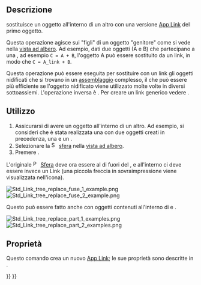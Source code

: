 <languages/>

{{Docnav/it
|[[Std_LinkMakeRelative/it|Crea un link relativo]]
|[[Std_LinkUnlink/it|Annulla il link]]
|[[Std_Base/it|Menu di Base]]
|IconL=Std_LinkMakeRelative.svg
|IconR=Std_LinkUnlink.svg
|IconC=Freecad.svg
}}

{{GuiCommand/it
|Name=Std LinkReplace
|Name/it=Sostituisci con il link
|MenuLocation=Nessuna
|Workbenches=Tutti
|Version=0.19
|SeeAlso=[[Std_LinkMake/it|Crea un link]], [[Std_LinkMakeRelative/it|Crea un link relativo]], [[Std_LinkUnlink/it|Annulla il link]]
}}

<span id="Description"></span>
==Descrizione==

{{Button|Lo strumento [[File:Std_LinkReplace.svg|16px]] [[Std_LinkReplace/it|Sostituisci con il link]]}} sostituisce un oggetto all'interno di un altro con una versione [[App_Link/it|App Link]] del primo oggetto.

Questa operazione agisce sui "figli" di un oggetto "genitore" come si vede nella [[tree_view/it|vista ad albero]]. Ad esempio, dati due oggetti (A e B) che partecipano a una {{Button|[[File:Part_Boolean.svg|16px]] [[Part_Boolean/it|operazione booleana]]}}, ad esempio <code>C = A + B</code>, l'oggetto A può essere sostituito da un link, in modo che <code>C = A_link + B</code>.

Questa operazione può essere eseguita per sostituire con un link gli oggetti nidificati che si trovano in un [[assembly/it|assemblaggio]] complesso, il che può essere più efficiente se l'oggetto nidificato viene utilizzato molte volte in diversi sottoassiemi. L'operazione inversa è {{Button|[[File:Std_LinkUnlink.svg|16px]] [[Std_LinkUnlink/it|Annulla il link]]}}. Per creare un link generico vedere {{Button|[[File:Std_LinkMake.svg|16px]] [[Std_LinkMake/it|Crea un link]]}}.

<span id="Usage"></span>
==Utilizzo==

# Assicurarsi di avere un oggetto all'interno di un altro. Ad esempio, si consideri che è stata realizzata una {{Button|[[File:Part_Fuse.svg|16px]] [[Part_Fuse/it|Unione]]}} con due oggetti creati in precedenza, una {{Button|[[File:Part_Sphere.svg|16px]] [[Part_Sphere/it|sfera]]}} e un {{Button|[[File:Part_Cylinder.svg|16px]] [[Part_Cylinder/it|cilindro]]}}.
# Selezionare la [[File:Sphere.svg|16px]] [[Part_Sphere/it|sfera]] nella [[tree_view/it|vista ad albero]].
# Premere {{Button|[[File:Std_LinkReplace.svg|16px]] [[Std_LinkReplace/it|Sostituisci con il link]]}}.

L'originale [[File:Part_Sphere.svg|16px]] [[Part_Sphere/it|Sfera]] deve ora essere al di fuori del {{Button|[[File:Part_Fuse.svg|16px]] [[Part_Fuse/it|Unione]]}}, e all'interno ci deve essere invece un Link (una piccola freccia in sovraimpressione viene visualizzata nell'icona).

[[File:Std_Link_tree_replace_fuse_1_example.png]] [[File:Std_Link_tree_replace_fuse_2_example.png]]

{{Caption|Un oggetto all'interno di un altro viene sostituito da un link; ora il link è all'interno e l'oggetto reale è posizionato all'esterno.}}

Questo può essere fatto anche con oggetti contenuti all'interno di {{button|[[File:Std_Part.svg|16px]] [[Std_Part/it|Parti]]}} e {{button|[[File:Std_Group.svg|16px]] [[Std_Group/it|Gruppi]]}}.

[[File:Std_Link_tree_replace_part_1_examples.png]] [[File:Std_Link_tree_replace_part_2_examples.png]]

{{Caption|Un oggetto all'interno di un contenitore viene sostituito da un link; ora il link è all'interno e l'oggetto reale è posizionato all'esterno.}}

<span id="Properties"></span>
==Proprietà==

Questo comando crea un nuovo [[App_Link/it|App Link]]; le sue proprietà sono descritte in  {{button|[[File:Std_LinkMake.svg|16px]] [[Std_LinkMake/it|Crea un link]]}}.


{{Docnav/it
|[[Std_LinkMakeRelative/it|Crea un link relativo]]
|[[Std_LinkUnlink/it|Annulla il link]]
|[[Std_Base/it|Menu di Base]]
|IconL=Std_LinkMakeRelative.svg
|IconR=Std_LinkUnlink.svg
|IconC=Freecad.svg
}}

{{Std Base navi{{#translation:}}}}
{{Userdocnavi{{#translation:}}}}
{{clear}}